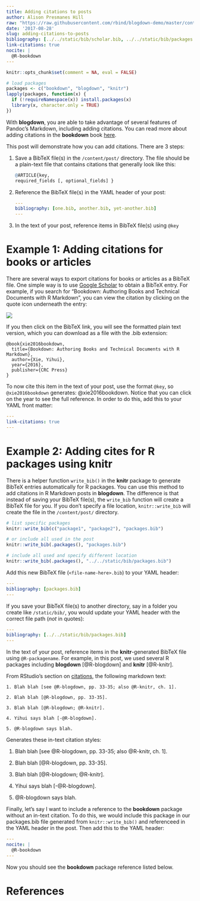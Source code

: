 ```yaml
---
title: Adding citations to posts
author: Alison Presmanes Hill
raw: "https://raw.githubusercontent.com/rbind/blogdown-demo/master/content/post/2017-08-28-adding-citations-to-posts.Rmd"
date: '2017-08-28'
slug: adding-citations-to-posts
bibliography: [../../static/bib/scholar.bib, ../../static/bib/packages.bib]
link-citations: true
nocite: | 
  @R-bookdown
---
```


```r
knitr::opts_chunk$set(comment = NA, eval = FALSE)

# load packages
packages <- c("bookdown", "blogdown", "knitr")
lapply(packages, function(x) {
  if (!requireNamespace(x)) install.packages(x)
  library(x, character.only = TRUE)
})
```


With **blogdown**, you are able to take advantage of several features of Pandoc's Markdown, including adding citations. You can read more about adding citations in the **bookdown** book [here](https://bookdown.org/yihui/bookdown/citations.html). 

This post will demonstrate how you can add citations. There are 3 steps:

1. Save a BibTeX file(s) in the `/content/post/` directory. The file should be a plain-text file that contains citations that generally look like this:

    ```r
    @ARTICLE{key,
    required_fields [, optional_fields] }
    ```

2. Reference the BibTeX file(s) in the YAML header of your post: 

    ```yaml
    ---
    bibliography: [one.bib, another.bib, yet-another.bib]
    ---
    ```

3. In the text of your post, reference items in BibTeX file(s) using `@key`

# Example 1: Adding citations for books or articles

There are several ways to export citations for books or articles as a BibTeX file. One simple way is to use [Google Scholar](https://scholar.google.com) to obtain a BibTeX entry. For example, if you search for "Bookdown: Authoring Books and Technical Documents with R Markdown", you can view the citation by clicking on the quote icon underneath the entry:

![](/img/google-scholar-bibtex.png)

If you then click on the BibTeX link, you will see the formatted plain text version, which you can download as a file with the .bib extension:

```
@book{xie2016bookdown,
  title={Bookdown: Authoring Books and Technical Documents with R Markdown},
  author={Xie, Yihui},
  year={2016},
  publisher={CRC Press}
}
```

To now cite this item in the text of your post, use the format `@key`, so `@xie2016bookdown` generates: @xie2016bookdown. Notice that you can click on the year to see the full reference. In order to do this, add this to your YAML front matter:

```yaml
---
link-citations: true
---
```


# Example 2: Adding cites for R packages using **knitr**

There is a helper function `write_bib()` in the **knitr** package to generate BibTeX entries automatically for R packages. You can use this method to add citations in R Markdown posts in **blogdown**. The difference is that instead of saving your BibTeX file(s), the `write_bib` function will create a BibTeX file for you. If you don't specify a file location, `knitr::write_bib` will create the file in the `/content/post/` directory.

```r
# list specific packages
knitr::write_bib(c("package1", "package2"), "packages.bib")
```


```r
# or include all used in the post
knitr::write_bib(.packages(), "packages.bib") 
```

```r
# include all used and specify different location
knitr::write_bib(.packages(), "../../static/bib/packages.bib") 
```

Add this new BibTeX file (`<file-name-here>.bib`) to your YAML header:

```yaml
---
bibliography: [packages.bib] 
---
```

If you save your BibTeX file(s) to another directory, say in a folder you create like `/static/bib/`, you would update your YAML header with the correct file path (*not* in quotes):

```yaml
---
bibliography: [../../static/bib/packages.bib] 
---
```
    
In the text of your post, reference items in the **knitr**-generated BibTeX file using `@R-packagename`. For example, in this post, we used several R packages including **blogdown** [@R-blogdown] and **knitr** [@R-knitr]. 



From RStudio's section on [citations](http://rmarkdown.rstudio.com/authoring_bibliographies_and_citations.html#citations), the following markdown text:

    1. Blah blah [see @R-blogdown, pp. 33-35; also @R-knitr, ch. 1].

    2. Blah blah [@R-blogdown, pp. 33-35].

    3. Blah blah [@R-blogdown; @R-knitr].

    4. Yihui says blah [-@R-blogdown].

    5. @R-blogdown says blah.

Generates these in-text citation styles:

1. Blah blah [see @R-blogdown, pp. 33-35; also @R-knitr, ch. 1].

2. Blah blah [@R-blogdown, pp. 33-35].

3. Blah blah [@R-blogdown; @R-knitr].

4. Yihui says blah [-@R-blogdown].

5. @R-blogdown says blah.

Finally, let's say I want to include a reference to the **bookdown** package without an in-text citation. To do this, we would include this package in our packages.bib file generated from `knitr::write_bib()` and referenceed in the YAML header in the post. Then add this to the YAML header:

```yaml
---
nocite: | 
  @R-bookdown
---
```

Now you should see the **bookdown** package reference listed below. 

# References
